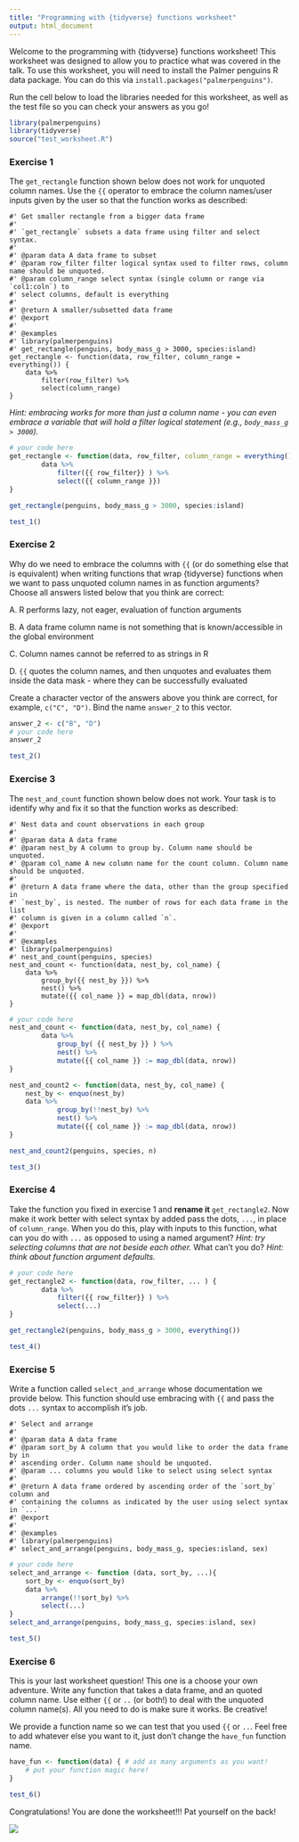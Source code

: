 ```yaml
---
title: "Programming with {tidyverse} functions worksheet"
output: html_document
---
```


Welcome to the programming with {tidyverse} functions worksheet! This worksheet was designed to allow you to practice what was covered in the talk. To use this worksheet, you will need to install the Palmer penguins R data package. You can do this via `install.packages("palmerpenguins")`.

Run the cell below to load the libraries needed for this worksheet, as well as the test file so you can check your answers as you go!

```r
library(palmerpenguins)
library(tidyverse)
source("test_worksheet.R")
```

### Exercise 1

The `get_rectangle` function shown below does not work for unquoted column names. Use the `{{` operator to embrace the column names/user inputs given by the user so that the function works as described:

    #' Get smaller rectangle from a bigger data frame
    #' 
    #' `get_rectangle` subsets a data frame using filter and select syntax.
    #'
    #' @param data A data frame to subset
    #' @param row_filter filter logical syntax used to filter rows, column name should be unquoted.
    #' @param column_range select syntax (single column or range via `col1:coln`) to 
    #' select columns, default is everything
    #'
    #' @return A smaller/subsetted data frame
    #' @export
    #'
    #' @examples
    #' library(palmerpenguins)
    #' get_rectangle(penguins, body_mass_g > 3000, species:island)
    get_rectangle <- function(data, row_filter, column_range = everything()) {
        data %>% 
            filter(row_filter) %>% 
            select(column_range)
    }

*Hint: embracing works for more than just a column name - you can even embrace a variable that will hold a filter logical statement (e.g., `body_mass_g > 3000`).*

```r
# your code here
get_rectangle <- function(data, row_filter, column_range = everything()) {
        data %>% 
            filter({{ row_filter}} ) %>% 
            select({{ column_range }})
}

get_rectangle(penguins, body_mass_g > 3000, species:island)
```

```r
test_1()
```

### Exercise 2

Why do we need to embrace the columns with `{{` (or do something else that is equivalent) when writing functions that wrap {tidyverse} functions when we want to pass unquoted column names in as function arguments? Choose all answers listed below that you think are correct:

A. R performs lazy, not eager, evaluation of function arguments

B. A data frame column name is not something that is known/accessible in the global environment

C. Column names cannot be referred to as strings in R

D. `{{` quotes the column names, and then unquotes and evaluates them inside the data mask - where they can be successfully evaluated

Create a character vector of the answers above you think are correct, for example, `c("C", "D")`. Bind the name `answer_2` to this vector.

```r
answer_2 <- c("B", "D")
# your code here
answer_2
```

```r
test_2()
```

### Exercise 3

The `nest_and_count` function shown below does not work. Your task is to identify why and fix it so that the function works as described:

    #' Nest data and count observations in each group
    #'
    #' @param data A data frame
    #' @param nest_by A column to group by. Column name should be unquoted.
    #' @param col_name A new column name for the count column. Column name should be unquoted.
    #'
    #' @return A data frame where the data, other than the group specified in 
    #' `nest_by`, is nested. The number of rows for each data frame in the list
    #' column is given in a column called `n`.
    #' @export
    #'
    #' @examples
    #' library(palmerpenguins)
    #' nest_and_count(penguins, species)
    nest_and_count <- function(data, nest_by, col_name) {
        data %>% 
            group_by({{ nest_by }}) %>% 
            nest() %>% 
            mutate({{ col_name }} = map_dbl(data, nrow))
    }

```r
# your code here
nest_and_count <- function(data, nest_by, col_name) {
        data %>% 
            group_by( {{ nest_by }} ) %>% 
            nest() %>% 
            mutate({{ col_name }} := map_dbl(data, nrow))
}

nest_and_count2 <- function(data, nest_by, col_name) {
    nest_by <- enquo(nest_by)    
    data %>% 
            group_by(!!nest_by) %>% 
            nest() %>% 
            mutate({{ col_name }} := map_dbl(data, nrow))
}

nest_and_count2(penguins, species, n)
```

```r
test_3()
```

### Exercise 4

Take the function you fixed in exercise 1 and **rename it** `get_rectangle2`. Now make it work better with select syntax by added pass the dots, `...`, in place of `column_range`. When you do this, play with inputs to this function, what can you do with `...` as opposed to using a named argument? *Hint: try selecting columns that are not beside each other.* What can't you do? *Hint: think about function argument defaults.*

```r
# your code here
get_rectangle2 <- function(data, row_filter, ... ) {
        data %>% 
            filter({{ row_filter}} ) %>% 
            select(...)
}

get_rectangle2(penguins, body_mass_g > 3000, everything())
```

```r
test_4()
```

### Exercise 5

Write a function called `select_and_arrange` whose documentation we provide below. This function should use embracing with `{{` and pass the dots `...` syntax to accomplish it's job.

    #' Select and arrange
    #'
    #' @param data A data frame
    #' @param sort_by A column that you would like to order the data frame by in 
    #' ascending order. Column name should be unquoted.
    #' @param ... columns you would like to select using select syntax
    #'
    #' @return A data frame ordered by ascending order of the `sort_by` column and 
    #' containing the columns as indicated by the user using select syntax in `...`
    #' @export
    #'
    #' @examples
    #' library(palmerpenguins)
    #' select_and_arrange(penguins, body_mass_g, species:island, sex)

```r
# your code here
select_and_arrange <- function (data, sort_by, ...){
    sort_by <- enquo(sort_by)
    data %>% 
        arrange(!!sort_by) %>% 
        select(...)
}
select_and_arrange(penguins, body_mass_g, species:island, sex)
```

```r
test_5()
```

### Exercise 6

This is your last worksheet question! This one is a choose your own adventure. Write any function that takes a data frame, and an quoted column name. Use either `{{` or `..` (or both!) to deal with the unquoted column name(s). All you need to do is make sure it works. Be creative!

We provide a function name so we can test that you used `{{` or `..`. Feel free to add whatever else you want to it, just don't change the `have_fun` function name.

```r
have_fun <- function(data) { # add as many arguments as you want!
    # put your function magic here!
}
```

```r
test_6()
```

Congratulations! You are done the worksheet!!! Pat yourself on the back!

![](https://media.giphy.com/media/13n4Hd98ewKJsQ/giphy.gif)
